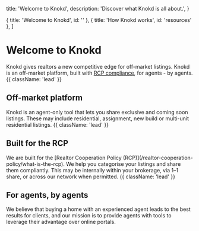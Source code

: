 
  title: 'Welcome to Knokd',
  description:
    'Discover what Knokd is all about.',
}

  { title: 'Welcome to Knokd', id: '' },
  { title: 'How Knokd works', id: 'resources' },
]

<HeroPattern />

# Welcome to Knokd

Knokd gives realtors a new competitive edge for off-market listings. Knokd is an off-market platform, built with [RCP compliance](/realtor-cooperation-policy/what-is-the-rcp), for agents - by agents. {{ className: 'lead' }}

<Screenshot 
  src="/images/screenshots/welcome-to-knokd/welcome-screen-overlay.jpg"
  alt="Showcasing both the deskptop and mobile view of Knokd Listings page"
/>

<h2 className="flex gap-2 items-center text-2xl">
  <MapPinIcon className="h-8 w-8 fill-indigo-500/20 stroke-indigo-500 transition-colors group-hover/button:stroke-indigo-400" /> 
  Off-market platform
</h2>
Knokd is an agent-only tool that lets you share exclusive and coming soon listings. These may include residential, assignment, new build or multi-unit residential listings. {{ className: 'lead' }}

<h2 className="flex gap-2 items-center text-2xl">
  <BookIcon className="h-8 w-8 fill-indigo-500/20 stroke-indigo-500 transition-colors group-hover/button:stroke-indigo-400" /> 
  Built for the RCP
</h2>
We are built for the [Realtor Cooperation Policy (RCP)](/realtor-cooperation-policy/what-is-the-rcp). We help you categorise your listings and share them compliantly. This may be internally within your brokerage, via 1–1 share, or across our network when permitted. {{ className: 'lead' }}

<h2 className="flex gap-2 items-center text-2xl">
  <FaceSmileIcon className="h-8 w-8 fill-indigo-500/20 stroke-indigo-500 transition-colors group-hover/button:stroke-indigo-400" /> 
  For agents, by agents
</h2>

We believe that buying a home with an experienced agent leads to the best results for clients, and our mission is to provide agents with tools to leverage their advantage over online portals. 

<Guides />

<Resources />
